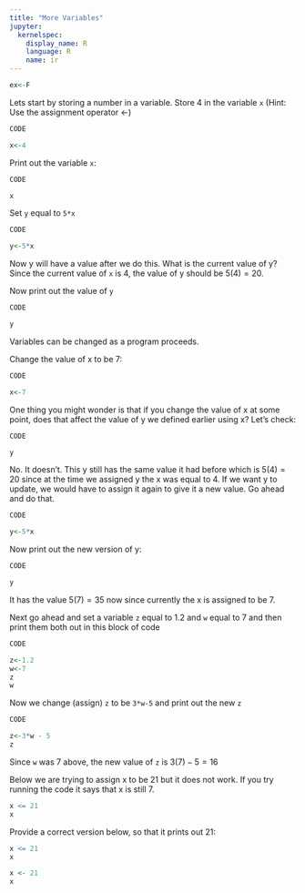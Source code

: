 ```yaml
---
title: "More Variables"
jupyter:
  kernelspec:
    display_name: R
    language: R
    name: ir
---
```


```r
ex<-F
```

Lets start by storing a number in a variable. Store 4 in the variable `x` (Hint: Use the assignment operator <-)

```r
CODE
```
```r
x<-4
```

Print out the variable `x`:

```r
CODE
```
```r
x
```

Set `y` equal to `5*x`
```r
CODE
```
```r
y<-5*x
```
Now y will have a value after we do this. What is the current value of y? Since the current value of `x` is 4, the value of y should be $5(4)=20$. 

Now print out the value of `y`
```r
CODE
```
```r
y
```

Variables can be changed as a program proceeds.

Change the value of x to be 7: 

```r
CODE
```
```r
x<-7
```

One thing you might wonder is that if you change the value of x at some point, does that affect the value of y we defined earlier using x? Let's check:
```r
CODE
```
```r
y
```

No. It doesn't. This y still has the same value it had before which is $5(4) = 20$ since at the time we assigned y the x was equal to 4. 
If we want y to update, we would have to assign it again to give it a new value. Go ahead and do that.

```r
CODE
```
```r
y<-5*x
```

Now print out the new version of y:

```r
CODE
```
```r
y
```
It has the value $5(7) = 35$ now since currently the x is assigned to be 7. 

Next go ahead and set a variable `z` equal to 1.2 and `w` equal to 7 and then print them both out in this block of code

```r
CODE
```
```r
z<-1.2
w<-7
z
w
```

Now we change (assign) `z` to be `3*w-5` and print out the new `z`  
```r
CODE
```
```r
z<-3*w - 5 
z
```
Since `w` was 7 above, the new value of `z` is $3(7)-5 = 16$

Below we are trying to assign x to be 21 but it does not work. If you try running the code it says that x is still 7.

```r
x <= 21
x
```

Provide a correct version below, so that it prints out 21:

```r
x <= 21
x
```
```r
x <- 21
x
```



